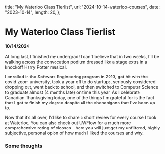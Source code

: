 
  title: "My Waterloo Class Tierlist",
  url: "2024-10-14-waterloo-courses",
  date: "2023-10-14",
  length: 20,
};

# My Waterloo Class Tierlist

#### 10/14/2024

At long last, I finished my undergrad! I can't believe that in two weeks, I'll be walking across the convocation podium dressed like a stage extra in a knockoff Harry Potter musical.

I enrolled in the Software Engineering program in 2019, got hit with the covid zoom university, took a year off to do startups, seriously considered dropping out, went back to school, and then switched to Computer Science to graduate almost (4 months late) on time this year. As I celebrate Canadian Thanksgiving today, one of the things I'm grateful for is the fact that I got to finish my degree despite all the shenanigans that I've been up to.

Now that it's all over, I'd like to share a short review for every course I took at Waterloo. You can also check out UWFlow for a much more comprehensive rating of classes - here you will just get my unfiltered, highly subjective, personal opion of how much I liked the courses and why.

### Some thoughts
